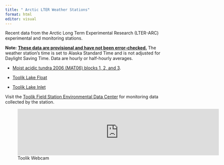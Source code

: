 ```yaml
---
title: " Arctic LTER Weather Stations"
format: html
editor: visual
---
```


Recent data from the Arctic Long Term Experimental Research (LTER-ARC) experimental and monitoring stations.

**Note:** [**These data are provisional and have not been error-checked.**]{.underline} The weather station's time is set to Alaska Standard Time and is not adjusted for Daylight Saving Time. Data are hourly or half-hourly averages.

-   [Moist acidic tundra 2006 (MAT06) blocks 1, 2, and 3](/mat06_loggers.html).

-   [Toolik Lake Float](/Toolik_lake_inlet.html)

-   [Toolik Lake Inlet](/Toolik_lake_inlet.html)

::: column-margin
Visit the [Toolik Field Station Environmental Data Center](https://www.uaf.edu/toolik/edc/index.php "TFS Environmental Data Center") for monitoring data collected by the station.

![Toolik Webcam](https://lat68.toolik.alaska.edu/ajax/edc/resize_webcam_image.php?webcam=1&size=640x480){width="648"}
:::
